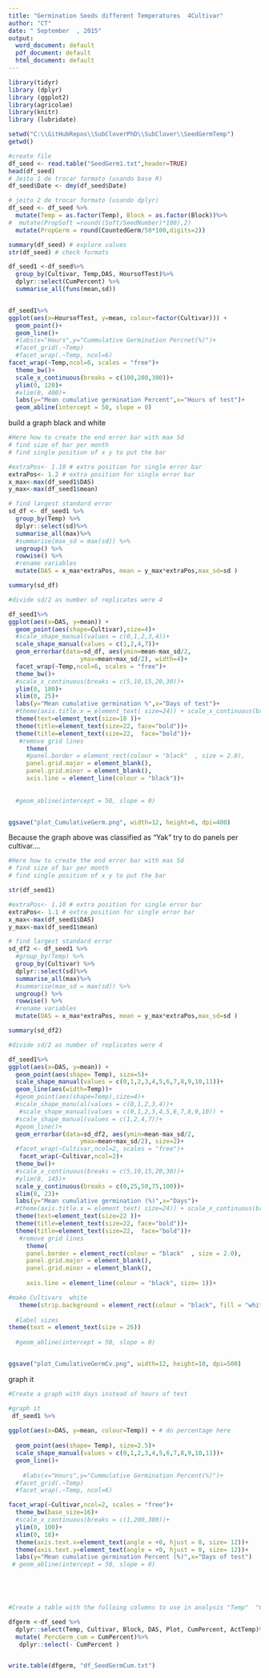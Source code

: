 ```yaml
---
title: "Germination Seeds different Temperatures  4Cultivar"
author: "CT"
date: " September  , 2015"
output: 
  word_document: default
  pdf_document: default
  html_document: default
---
```


```r
library(tidyr)
library (dplyr)
library (ggplot2)  
library(agricolae)
library(knitr)
library (lubridate)

```


```r
setwd("C:\\GitHubRepos\\SubCloverPhD\\SubClover\\SeedGermTemp")
getwd()

#create file
df_seed <- read.table("SeedGerm1.txt",header=TRUE)
head(df_seed)
# Jeito 1 de trocar formato (usando base R)
df_seed$Date <- dmy(df_seed$Date)

# jeito 2 de trocar formato (usando dplyr)
df_seed <- df_seed %>%
  mutate(Temp = as.factor(Temp), Block = as.factor(Block))%>%
#  mutate(PropSoft =round((Soft/SeedNumber)*100),2)
  mutate(PropGerm = round(CountedGerm/50*100,digits=2))

summary(df_seed) # explore values
str(df_seed) # check formats


```



```r
df_seed1 <-df_seed%>%
  group_by(Cultivar, Temp,DAS, HoursofTest)%>%
  dplyr::select(CumPercent) %>%
  summarise_all(funs(mean,sd))



```

```r
df_seed1%>%
ggplot(aes(x=HoursofTest, y=mean, colour=factor(Cultivar))) + 
  geom_point()+
  geom_line()+
  #labs(x="Hours",y="Cummulative Germination Percnet(%)")+
  #facet_grid(.~Temp)
  #facet_wrap(.~Temp, ncol=6)
facet_wrap(~Temp,ncol=6, scales = "free")+
  theme_bw()+
  scale_x_continuous(breaks = c(100,200,300))+
  ylim(0, 120)+
  #xlim(0, 400)+
  labs(y="Mean cumulative germination Percent",x="Hours of test")+ 
  geom_abline(intercept = 50, slope = 0)
```


build a graph black and white 


```r
#Here how to create the end error bar with max Sd 
# find size of bar per month
# find single position of x y to put the bar

#extraPos<- 1.10 # extra position for single error bar
extraPos<- 1.2 # extra position for single error bar
x_max<-max(df_seed1$DAS)
y_max<-max(df_seed1$mean)

# find largest standard error
sd_df <- df_seed1 %>% 
  group_by(Temp) %>%
  dplyr::select(sd)%>%
  summarise_all(max)%>%
  #summarise(max_sd = max(sd)) %>% 
  ungroup() %>%
  rowwise() %>%
  #rename variables
  mutate(DAS = x_max*extraPos, mean = y_max*extraPos,max_sd=sd )

summary(sd_df)

#divide sd/2 as number of replicates were 4 

df_seed1%>%
ggplot(aes(x=DAS, y=mean)) + 
  geom_point(aes(shape=Cultivar),size=4)+
  #scale_shape_manual(values = c(0,1,2,3,4))+
  scale_shape_manual(values = c(1,2,4,7))+
  geom_errorbar(data=sd_df, aes(ymin=mean-max_sd/2,
                    ymax=mean+max_sd/2), width=4)+
  facet_wrap(~Temp,ncol=6, scales = "free")+
  theme_bw()+
  #scale_x_continuous(breaks = c(5,10,15,20,30))+
  ylim(0, 180)+
  xlim(0, 25)+
  labs(y="Mean cumulative germination %",x="Days of test")+ 
  #theme(axis.title.x = element_text( size=24)) + scale_x_continuous(breaks = c(0:6))+
  theme(text=element_text(size=18 ))+
  theme(title=element_text(size=22, face="bold"))+
  theme(title=element_text(size=22,  face="bold"))+
   #remove grid lines 
     theme(
     #panel.border = element_rect(colour = "black"  , size = 2.0), 
     panel.grid.major = element_blank(),
     panel.grid.minor = element_blank(),
     axis.line = element_line(colour = "black"))+
  
  
  #geom_abline(intercept = 50, slope = 0)


ggsave("plot_CumulativeGerm.png", width=12, height=6, dpi=400)

```



Because the graph above was classified as "Yak" try to do panels per cultivar.... 

```r
#Here how to create the end error bar with max Sd 
# find size of bar per month
# find single position of x y to put the bar

str(df_seed1)

#extraPos<- 1.10 # extra position for single error bar
extraPos<- 1.1 # extra position for single error bar
x_max<-max(df_seed1$DAS)
y_max<-max(df_seed1$mean)

# find largest standard error
sd_df2 <- df_seed1 %>% 
  #group_by(Temp) %>%
  group_by(Cultivar) %>%
  dplyr::select(sd)%>%
  summarise_all(max)%>%
  #summarise(max_sd = max(sd)) %>% 
  ungroup() %>%
  rowwise() %>%
  #rename variables
  mutate(DAS = x_max*extraPos, mean = y_max*extraPos,max_sd=sd )

summary(sd_df2)

#divide sd/2 as number of replicates were 4 

df_seed1%>%
ggplot(aes(x=DAS, y=mean)) + 
  geom_point(aes(shape= Temp), size=5)+
  scale_shape_manual(values = c(0,1,2,3,4,5,6,7,8,9,10,11))+
  geom_line(aes(width=Temp))+
  #geom_point(aes(shape=Temp),size=4)+
  #scale_shape_manu(al(values = c(0,1,2,3,4))+
   #scale_shape_manual(values = c(0,1,2,3,4,5,6,7,8,9,10)) +
  #scale_shape_manual(values = c(1,2,4,7))+
  #geom_line()+
  geom_errorbar(data=sd_df2, aes(ymin=mean-max_sd/2,
                    ymax=mean+max_sd/2), size=2)+
  #facet_wrap(~Cultivar,ncol=2, scales = "free")+
   facet_wrap(~Cultivar,ncol=2)+
  theme_bw()+
  #scale_x_continuous(breaks = c(5,10,15,20,30))+
  #ylim(0, 145)+
  scale_y_continuous(breaks = c(0,25,50,75,100))+
  xlim(0, 23)+
  labs(y="Mean cumulative germination (%)",x="Days")+ 
  #theme(axis.title.x = element_text( size=24)) + scale_x_continuous(breaks = c(0:6))+
  theme(text=element_text(size=22 ))+
  theme(title=element_text(size=22, face="bold"))+
  theme(title=element_text(size=22,  face="bold"))+
   #remove grid lines 
     theme(
     panel.border = element_rect(colour = "black"  , size = 2.0), 
     panel.grid.major = element_blank(),
     panel.grid.minor = element_blank(),
     
     axis.line = element_line(colour = "black", size= 1))+

#make Cultivars  white  
   theme(strip.background = element_rect(colour = "black", fill = "white",size=2))+
  
  #label sizes 
theme(text = element_text(size = 26))
  
  #geom_abline(intercept = 50, slope = 0)


ggsave("plot_CumulativeGermCv.png", width=12, height=10, dpi=500)

```



graph it 



```r

#Create a graph with days instead of hours of test 

#graph it
 df_seed1 %>%
  
ggplot(aes(x=DAS, y=mean, colour=Temp)) + # do percentage here
 
  geom_point(aes(shape= Temp), size=2.5)+
  scale_shape_manual(values = c(0,1,2,3,4,5,6,7,8,9,10,11))+
  geom_line()+
  
    #labs(x="Hours",y="Cummulative Germination Percent(%)")+
  #facet_grid(.~Temp)
  #facet_wrap(.~Temp, ncol=6)

facet_wrap(~Cultivar,ncol=2, scales = "free")+
  theme_bw(base_size=16)+
  #scale_x_continuous(breaks = c(1,200,300))+
  ylim(0, 100)+
  xlim(0, 18)+
  theme(axis.text.x=element_text(angle = +0, hjust = 0, size= 12))+
  theme(axis.text.y=element_text(angle = +0, hjust = 0, size= 12))+
  labs(y="Mean cumulative germination Percent (%)",x="Days of test")
 # geom_abline(intercept = 50, slope = 0)

 




```


```r
#Create a table with the folloing columns to use in analysis "Temp"  "Cultivar" "Block" "DAS" "PercGerm_cum" "Plot"

dfgerm <-df_seed %>%
  dplyr::select(Temp, Cultivar, Block, DAS, Plot, CumPercent, ActTemp)%>%
  mutate( PercGerm_cum = CumPercent)%>%
   dplyr::select(- CumPercent )


write.table(dfgerm, "df_SeedGermCum.txt")
```




